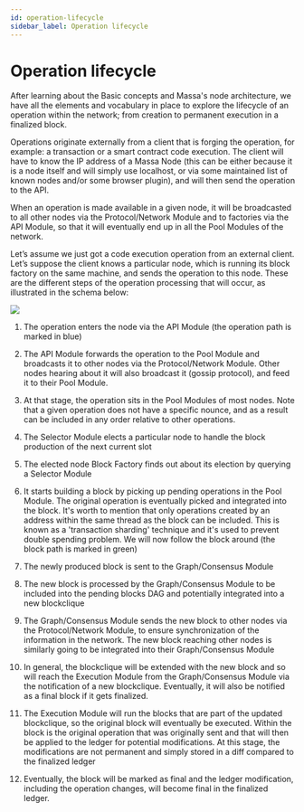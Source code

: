 ```yaml
---
id: operation-lifecycle
sidebar_label: Operation lifecycle
---
```

# Operation lifecycle

After learning about the Basic concepts and Massa's node architecture, we have all the elements and vocabulary 
in place to explore the lifecycle of an operation within the network; from creation to permanent execution in 
a finalized block.

Operations originate externally from a client that is forging the operation, for example: a transaction or a 
smart contract code execution. The client will have to know the IP address of a Massa Node (this can be either 
because it is a node itself and will simply use localhost, or via some maintained list of known nodes and/or 
some browser plugin), and will then send the operation to the API.

When an operation is made available in a given node, it will be broadcasted to all other nodes via the Protocol/Network 
Module and to factories via the API Module, so that it will eventually end up in all the Pool Modules of the network.

Let’s assume we just got a code execution operation from an external client. Let’s suppose the client knows a 
particular node, which is running its block factory on the same machine, and sends the operation to this node. 
These are the different steps of the operation processing that will occur, as illustrated in the schema below:

![](operation_lifecycle.svg)

1. The operation enters the node via the API Module (the operation path is marked in blue)

2. The API Module forwards the operation to the Pool Module and broadcasts it to other nodes via the Protocol/Network 
Module. Other nodes hearing about it will also broadcast it (gossip protocol), and feed it to their Pool Module.

3. At that stage, the operation sits in the Pool Modules of most nodes. Note that a given operation does not have a specific nounce, and as a result can be included in any order relative to other operations.

4. The Selector Module elects a particular node to handle the block production of the next current slot

5. The elected node Block Factory finds out about its election by querying a Selector Module

6. It starts building a block by picking up pending operations in the Pool Module. The original operation is 
eventually picked and integrated into the block. It's worth to mention that only operations created by an address within the same thread as the block can be included. This is known as a 'transaction sharding' technique and it's used to prevent double spending problem. We will now follow the block around (the block path is marked in green)

7. The newly produced block is sent to the Graph/Consensus Module

8. The new block is processed by the Graph/Consensus Module to be included into the pending blocks DAG and 
potentially integrated into a new blockclique

9. The Graph/Consensus Module sends the new block to other nodes via the Protocol/Network Module, to ensure 
synchronization of the information in the network. The new block reaching other nodes is similarly going to be integrated into their Graph/Consensus Module

10. In general, the blockclique will be extended with the new block and so will reach the Execution Module 
from the Graph/Consensus Module via the notification of a new blockclique. Eventually, it will also be notified 
as a final block if it gets finalized.

11. The Execution Module will run the blocks that are part of the updated blockclique, so the original block 
will eventually be executed. Within the block is the original operation that was originally sent and that will 
then be applied to the ledger for potential modifications. At this stage, the modifications are not permanent and 
simply stored in a diff compared to the finalized ledger

12. Eventually, the block will be marked as final and the ledger modification, including the operation changes, 
will become final in the finalized ledger.



